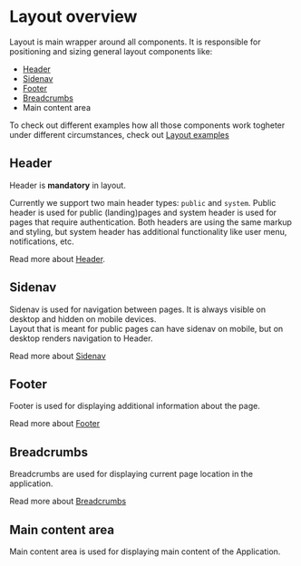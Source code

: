 
<Meta name="Layout overview" title="Community-components/Layout/Layout overview" />

# Layout overview

Layout is main wrapper around all components. It is responsible for positioning and sizing general layout components like:

- [Header](/docs/components-layout-header--docs)
- [Sidenav](/docs/components-layout-sidenav--docs)
- [Footer](/docs/components-layout-footer--docs)
- [Breadcrumbs](/docs/components-breadcrumbs-header--docs)
- Main content area

To check out different examples how all those components work togheter under different circumstances, check out [Layout examples](/docs/components-layout-layout--docs)

## Header

Header is **mandatory** in layout.

Currently we support two main header types: `public` and `system`.
Public header is used for public (landing)pages and system header is used for pages that require authentication.
Both headers are using the same markup and styling, but system header has additional functionality like user menu, notifications, etc. <br/>

Read more about [Header](/docs/components-layout-header--docs).

## Sidenav

Sidenav is used for navigation between pages. It is always visible on desktop and hidden on mobile devices. <br/>
Layout that is meant for public pages can have sidenav on mobile, but on desktop renders navigation to Header. <br />

Read more about [Sidenav](/docs/components-layout-sidenav--docs)

## Footer

Footer is used for displaying additional information about the page. <br/>

Read more about [Footer](/docs/components-layout-footer--docs)

## Breadcrumbs

Breadcrumbs are used for displaying current page location in the application. <br/>

Read more about [Breadcrumbs](/docs/components-breadcrumbs-header--docs)

## Main content area

Main content area is used for displaying main content of the Application. <br/>
